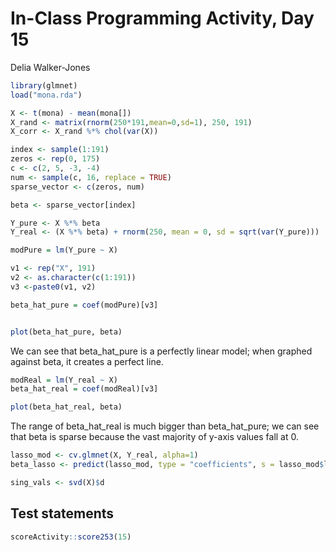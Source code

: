 # In-Class Programming Activity, Day 15

Delia Walker-Jones
```r
library(glmnet)
load("mona.rda")

X <- t(mona) - mean(mona[])
X_rand <- matrix(rnorm(250*191,mean=0,sd=1), 250, 191)
X_corr <- X_rand %*% chol(var(X))

index <- sample(1:191)
zeros <- rep(0, 175)
c <- c(2, 5, -3, -4)
num <- sample(c, 16, replace = TRUE)
sparse_vector <- c(zeros, num)

beta <- sparse_vector[index]

Y_pure <- X %*% beta
Y_real <- (X %*% beta) + rnorm(250, mean = 0, sd = sqrt(var(Y_pure)))

modPure = lm(Y_pure ~ X)

v1 <- rep("X", 191) 
v2 <- as.character(c(1:191))
v3 <-paste0(v1, v2)

beta_hat_pure = coef(modPure)[v3]


plot(beta_hat_pure, beta)
```
We can see that beta_hat_pure is a perfectly linear model; when graphed against beta, it creates a perfect line.

```r
modReal = lm(Y_real ~ X)
beta_hat_real = coef(modReal)[v3]

plot(beta_hat_real, beta)
```
The range of beta_hat_real is much bigger than beta_hat_pure; we can see that beta is sparse because the vast majority of y-axis values fall at 0.

```r
lasso_mod <- cv.glmnet(X, Y_real, alpha=1)
beta_lasso <- predict(lasso_mod, type = "coefficients", s = lasso_mod$lambda.min)

sing_vals <- svd(X)$d
```



## Test statements

```r
scoreActivity::score253(15)
```